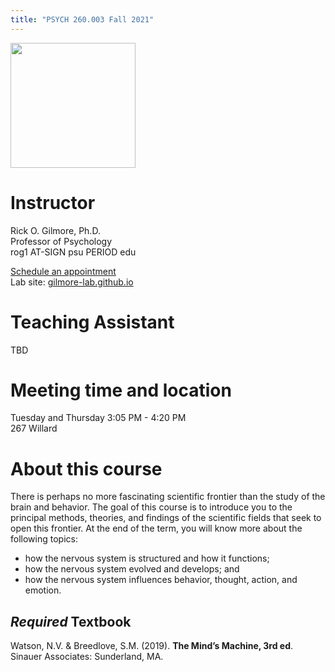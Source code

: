 ```yaml
---
title: "PSYCH 260.003 Fall 2021"
---
```


<img src ="https://media.moddb.com/cache/images/groups/1/3/2933/thumb_620x2000/brain.jpg" height=200px>

# Instructor

Rick O. Gilmore, Ph.D.</br>
Professor of Psychology</br>
rog1 AT-SIGN psu PERIOD edu</br>

[Schedule an appointment](https://doodle.com/mm/rickgilmore/book-a-time)</br>
Lab site: [gilmore-lab.github.io](http://gilmore-lab.github.io/)</br>

# Teaching Assistant

TBD

# Meeting time and location

Tuesday and Thursday 3:05 PM - 4:20 PM</br>
267 Willard

# About this course

There is perhaps no more fascinating scientific frontier than the study of the brain and behavior. 
The goal of this course is to introduce you to the principal methods, theories, and findings of the scientific fields that seek to open this frontier. 
At the end of the term, you will know more about the following topics:

- how the nervous system is structured and how it functions;
- how the nervous system evolved and develops; and
- how the nervous system influences behavior, thought, action, and emotion.

## *Required* Textbook

Watson, N.V. & Breedlove, S.M. (2019). **The Mind's Machine, 3rd ed**. Sinauer Associates: Sunderland, MA.

